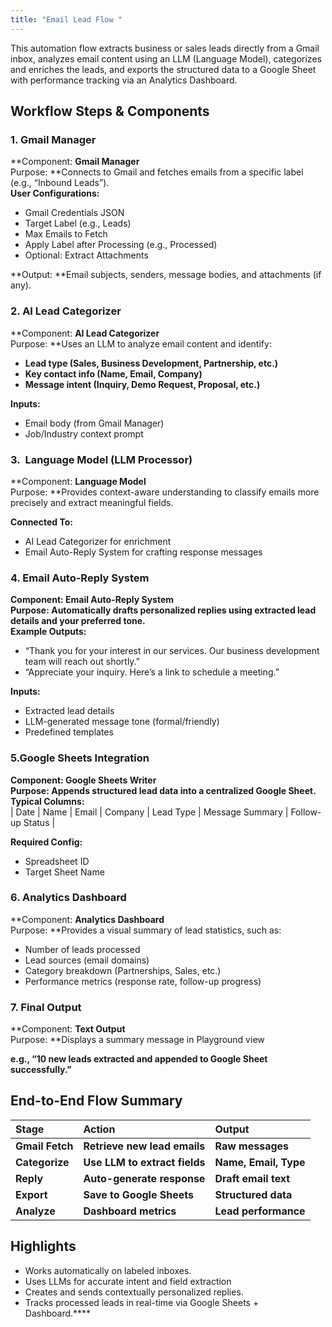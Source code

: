 ```yaml
---
title: "Email Lead Flow "
---
```


This automation flow extracts business or sales leads directly from a Gmail inbox, analyzes email content using an LLM (Language Model), categorizes and enriches the leads, and exports the structured data to a Google Sheet with performance tracking via an Analytics Dashboard.

## **Workflow Steps & Components**

### **1. Gmail Manager**

**Component: **Gmail Manager**\
 Purpose: **Connects to Gmail and fetches emails from a specific label (e.g., “Inbound Leads”).\
**User Configurations:** 

- Gmail Credentials JSON
- Target Label (e.g., Leads)
- Max Emails to Fetch
- Apply Label after Processing (e.g., Processed)
- Optional: Extract Attachments

**Output: **Email subjects, senders, message bodies, and attachments (if any).

### **2. AI Lead Categorizer**

**Component: **AI Lead Categorizer**\
Purpose: **Uses an LLM to analyze email content and identify:

- **Lead type (**Sales, Business Development, Partnership, etc**.)**
- **Key contact info (**Name, Email, Company**)**
- **Message intent (**Inquiry, Demo Request, Proposal, etc.**)**

**Inputs:**

- Email body (from Gmail Manager)
- Job/Industry context prompt

### **3.  Language Model (LLM Processor)**

**Component: **Language Model**\
 Purpose: **Provides context-aware understanding to classify emails more precisely and extract meaningful fields.

**Connected To:**

- AI Lead Categorizer for enrichment
- Email Auto-Reply System for crafting response messages

### **4. Email Auto-Reply System**

**Component: **Email Auto-Reply System**\
 Purpose: **Automatically drafts personalized replies using extracted lead details and your preferred tone.**\
 Example Outputs:**

- “Thank you for your interest in our services. Our business development team will reach out shortly.”
- “Appreciate your inquiry. Here’s a link to schedule a meeting.”

**Inputs:**

- Extracted lead details
- LLM-generated message tone (formal/friendly)
- Predefined templates

### 5.**Google Sheets Integration** 

**Component: Google Sheets Writer\
 Purpose: **Appends structured lead data into a centralized Google Sheet.**\
 Typical Columns:**\
 | Date | Name | Email | Company | Lead Type | Message Summary | Follow-up Status |

**Required Config:**

- Spreadsheet ID
- Target Sheet Name

### **6. Analytics Dashboard**

**Component: **Analytics Dashboard**\
 Purpose: **Provides a visual summary of lead statistics, such as:

- Number of leads processed
- Lead sources (email domains)
- Category breakdown (Partnerships, Sales, etc.)
- Performance metrics (response rate, follow-up progress)

### **7. Final Output**

**Component: **Text Output**\
 Purpose: **Displays a summary message in Playground view 

**e.g., “10 new leads extracted and appended to Google Sheet successfully.”** 

## **End-to-End Flow Summary**

| **Stage**       | **Action**                    | **Output**            |
| :-------------- | :---------------------------- | :-------------------- |
| **Gmail Fetch** | **Retrieve new lead emails**  | **Raw messages**      |
| **Categorize**  | **Use LLM to extract fields** | **Name, Email, Type** |
| **Reply**       | **Auto-generate response**    | **Draft email text**  |
| **Export**      | **Save to Google Sheets**     | **Structured data**   |
| **Analyze**     | **Dashboard metrics**         | **Lead performance**  |

## **Highlights** 

- Works automatically on labeled inboxes.
- Uses LLMs for accurate intent and field extraction
- Creates and sends contextually personalized replies.
- Tracks processed leads in real-time via Google Sheets + Dashboard.****